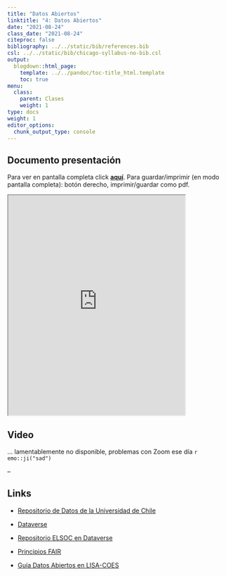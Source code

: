 ```yaml
---
title: "Datos Abiertos"
linktitle: "4: Datos Abiertos"
date: "2021-08-24"
class_date: "2021-08-24"
citeproc: false
bibliography: ../../static/bib/references.bib
csl: ../../static/bib/chicago-syllabus-no-bib.csl
output:
  blogdown::html_page:
    template: ../../pandoc/toc-title_html.template
    toc: true
menu:
  class:
    parent: Clases
    weight: 1
type: docs
weight: 1
editor_options:
  chunk_output_type: console
---
```


## Documento presentación

<span class="sidenote">Para ver en pantalla completa click [**aquí**](https://franciscomeneses.github.io/Clase_cienciaabierta/Presentacion.html). Para guardar/imprimir (en modo pantalla completa): botón derecho, imprimir/guardar como pdf. </span>

<iframe src=https://franciscomeneses.github.io/Clase_cienciaabierta/Presentacion.html width=80% height=500 allowfullscreen="true">
</iframe>


## Video

... lamentablemente no disponible, problemas con Zoom ese día `r emo::ji("sad")`

--

## Links

- [Repositorio de Datos de la Universidad de Chile](https://datos.uchile.cl/)

- [Dataverse](https://dataverse.org/)

- [Repositorio ELSOC en Dataverse](https://dataverse.harvard.edu/dataverse/elsoc)

- [Principios FAIR](https://www.go-fair.org/fair-principles/)

- [Guía Datos Abiertos en LISA-COES](https://lisa-coes.netlify.app/02componentes/)
